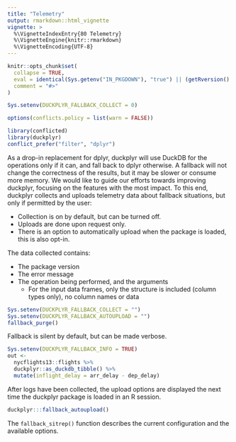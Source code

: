 ```yaml
---
title: "Telemetry"
output: rmarkdown::html_vignette
vignette: >
  %\VignetteIndexEntry{80 Telemetry}
  %\VignetteEngine{knitr::rmarkdown}
  %\VignetteEncoding{UTF-8}
---
```


```r
knitr::opts_chunk$set(
  collapse = TRUE,
  eval = identical(Sys.getenv("IN_PKGDOWN"), "true") || (getRversion() >= "4.1"),
  comment = "#>"
)

Sys.setenv(DUCKPLYR_FALLBACK_COLLECT = 0)

options(conflicts.policy = list(warn = FALSE))
```

```r
library(conflicted)
library(duckplyr)
conflict_prefer("filter", "dplyr")
```

As a drop-in replacement for dplyr, duckplyr will use DuckDB for the operations only if it can, and fall back to dplyr otherwise.
A fallback will not change the correctness of the results, but it may be slower or consume more memory.
We would like to guide our efforts towards improving duckplyr, focusing on the features with the most impact.
To this end, duckplyr collects and uploads telemetry data about fallback situations, but only if permitted by the user:

- Collection is on by default, but can be turned off.
- Uploads are done upon request only.
- There is an option to automatically upload when the package is loaded, this is also opt-in.

The data collected contains:

- The package version
- The error message
- The operation being performed, and the arguments
    - For the input data frames, only the structure is included (column types only), no column names or data

```r
Sys.setenv(DUCKPLYR_FALLBACK_COLLECT = "")
Sys.setenv(DUCKPLYR_FALLBACK_AUTOUPLOAD = "")
fallback_purge()
```

Fallback is silent by default, but can be made verbose.

```r
Sys.setenv(DUCKPLYR_FALLBACK_INFO = TRUE)
out <-
  nycflights13::flights %>%
  duckplyr::as_duckdb_tibble() %>%
  mutate(inflight_delay = arr_delay - dep_delay)
```

After logs have been collected, the upload options are displayed the next time the duckplyr package is loaded in an R session.

```r
duckplyr:::fallback_autoupload()
```

The `fallback_sitrep()` function describes the current configuration and the available options.
